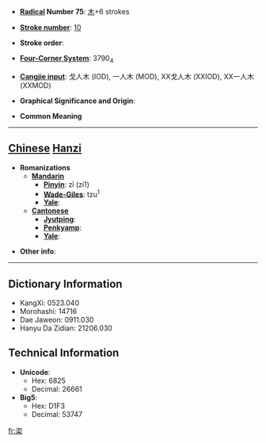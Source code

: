 * '''[[Wiktionary:Chinese radical index| Radical]] Number 75''': [[Wiktionary:Chinese radical index 木|木]]+6 strokes

* '''[[Wiktionary:Chinese total strokes index|Stroke number]]''': [[Wiktionary:Chinese total strokes index 10|10]]

* '''Stroke order''': 

* '''[[Wiktionary:Chinese four corner index|Four-Corner System]]''': 3790<sub>4</sub>

* '''[[Wiktionary:Chinese Cangjie index|Cangjie input]]''': 戈人木 (IOD), 一人木 (MOD), XX戈人木 (XXIOD), XX一人木 (XXMOD)

* '''Graphical Significance and Origin''': 

* '''Common Meaning'''

----

== [[Chinese]] [[Hanzi]] ==

* '''Romanizations'''
** '''[[Mandarin]]'''
*** '''[[Pinyin]]''': zī (zi1)
*** '''[[Wade-Giles]]''': tzu<sup>1</sup>
*** '''[[Yale]]''': 
** '''[[Cantonese]]'''
*** '''[[Jyutping]]''':
*** '''[[Penkyamp]]''': 
*** '''[[Yale]]''': 

* '''Other info''': 

----

== Dictionary Information ==

* KangXi: 0523.040
* Morohashi: 14716
* Dae Jaweon: 0911.030
* Hanyu Da Zidian: 21206.030

== Technical Information ==

* '''Unicode''':
** Hex: 6825
** Decimal: 26661
* '''Big5''':
** Hex: D1F3
** Decimal: 53747

[[fr:栥]]